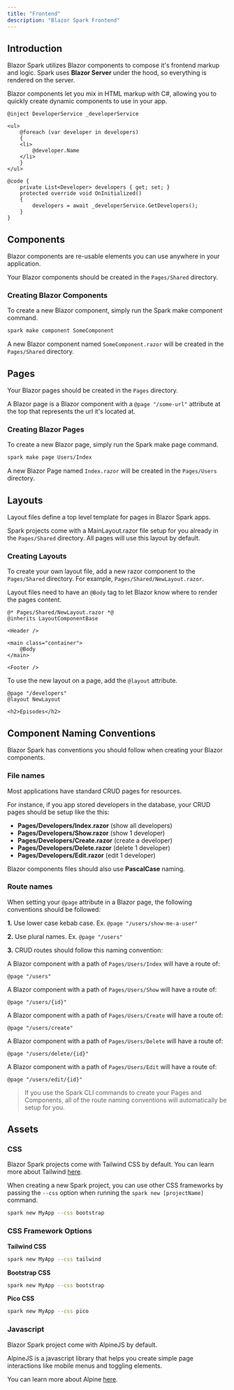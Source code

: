 ```yaml
---
title: "Frontend"
description: "Blazor Spark Frontend"
---
```


## Introduction
Blazor Spark utilizes Blazor components to compose it's frontend markup and logic. Spark uses **Blazor Server** under the hood, so everything is rendered on the server.

Blazor components let you mix in HTML markup with C#, allowing you to quickly create dynamic components to use in your app.

```razor
@inject DeveloperService _developerService

<ul>
    @foreach (var developer in developers)
    {
    <li>
        @developer.Name
    </li>
    }
</ul>

@code {
    private List<Developer> developers { get; set; }
    protected override void OnInitialized()
    {
        developers = await _developerService.GetDevelopers();
    }
}
```
## Components
Blazor components are re-usable elements you can use anywhere in your application.

Your Blazor components should be created in the `Pages/Shared` directory.

### Creating Blazor Components
To create a new Blazor component, simply run the Spark make component command.

```bash
spark make component SomeComponent
```
A new Blazor component named `SomeComponent.razor` will be created in the `Pages/Shared` directory.

## Pages
Your Blazor pages should be created in the `Pages` directory.

A Blazor page is a Blazor component with a `@page "/some-url"` attribute at the top that represents the url it's located at.

### Creating Blazor Pages
To create a new Blazor page, simply run the Spark make page command.

```bash
spark make page Users/Index
```

A new Blazor Page named `Index.razor` will be created in the `Pages/Users` directory.

## Layouts
Layout files define a top level template for pages in Blazor Spark apps.

Spark projects come with a MainLayout.razor file setup for you already in the `Pages/Shared` directory. All pages will use this layout by default.

### Creating Layouts
To create your own layout file, add a new razor component to the `Pages/Shared` directory. For example, `Pages/Shared/NewLayout.razor`.

Layout files need to have an `@Body` tag to let Blazor know where to render the pages content.
```razor
@* Pages/Shared/NewLayout.razor *@
@inherits LayoutComponentBase

<Header />

<main class="container">
    @Body
</main>

<Footer />

```

To use the new layout on a page, add the `@layout` attribute.
```razor
@page "/developers"
@layout NewLayout

<h2>Episodes</h2>
```


## Component Naming Conventions
Blazor Spark has conventions you should follow when creating your Blazor components.

### File names
Most applications have standard CRUD pages for resources.

For instance, if you app stored developers in the database, your CRUD pages should be setup like the this:
- **Pages/Developers/Index.razor** (show all developers)
- **Pages/Developers/Show.razor** (show 1 developer)
- **Pages/Developers/Create.razor** (create a developer)
- **Pages/Developers/Delete.razor** (delete 1 developer)
- **Pages/Developers/Edit.razor** (edit 1 developer)

Blazor components files should also use **PascalCase** naming.

### Route names
When setting your `@page` attribute in a Blazor page, the following conventions should be followed:

**1.** Use lower case kebab case. Ex. `@page "/users/show-me-a-user"`

**2.** Use plural names. Ex. `@page "/users"`

**3.** CRUD routes should follow this naming convention:

A Blazor component with a path of `Pages/Users/Index` will have a route of:

 `@page "/users"`

A Blazor component with a path of `Pages/Users/Show` will have a route of:

 `@page "/users/{id}"`

A Blazor component with a path of `Pages/Users/Create` will have a route of:

 `@page "/users/create"`

A Blazor component with a path of `Pages/Users/Delete` will have a route of:

 `@page "/users/delete/{id}"`

A Blazor component with a path of `Pages/Users/Edit` will have a route of:

 `@page "/users/edit/{id}"`

>
> If you use the Spark CLI commands to create your Pages and Components, all of the route naming conventions will automatically be setup for you.
>

## Assets

### CSS
Blazor Spark projects come with Tailwind CSS by default. You can learn more about Tailwind [here](https://tailwindcss.com/).

When creating a new Spark project, you can use other CSS frameworks by passing the `--css` option when running the `spark new [projectName]` command.
```bash
spark new MyApp --css bootstrap
```

### CSS Framework Options

**Tailwind CSS**
```bash
spark new MyApp --css tailwind
```

**Bootstrap CSS**
```bash
spark new MyApp --css bootstrap
```

**Pico CSS**
```bash
spark new MyApp --css pico
```

### Javascript
Blazor Spark project come with AlpineJS by default. 

AlpineJS is a javascript library that helps you create simple page interactions like mobile menus and toggling elements.

You can learn more about Alpine [here](https://alpinejs.dev/).